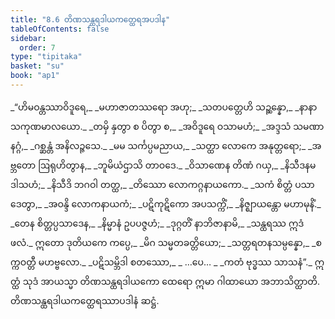 ```yaml
---
title: "8.6 တိဏသန္ထရဒါယကတ္ထေရအပဒါန"
tableOfContents: false
sidebar:
  order: 7
type: "tipitaka"
basket: "su"
book: "ap1"
---
```



<DynamicBreadcrumb />

<Division number="22" book="ap1">

<Paragraph number="1620" type="verses" book="ap1">
_“ဟိမဝန္တဿာဝိဒူရေ,_  
_မဟာဇာတဿရော အဟု;_  
_သတပတ္တေဟိ သဉ္ဆန္နော,_  
_နာနာသကုဏမာလယော._  

</Paragraph>

</Division>
<Division number="23" book="ap1">

<Paragraph number="1621" type="verses" book="ap1">
_တမှိ နှတွာ စ ပိတွာ စ,_  
_အဝိဒူရေ ဝသာမဟံ;_  
_အဒ္ဒသံ သမဏာနဂ္ဂံ,_  
_ဂစ္ဆန္တံ အနိလဉ္ဇသေ._  

</Paragraph>

</Division>
<Division number="24" book="ap1">

<Paragraph number="1622" type="verses" book="ap1">
_မမ သင်္ကပ္ပမညာယ,_  
_သတ္ထာ လောကေ အနုတ္တရော;_  
_အဗ္ဘတော ဩရုဟိတွာန,_  
_ဘူမိယံဌာသိ တာဝဒေ._  

</Paragraph>

</Division>
<Division number="25" book="ap1">

<Paragraph number="1623" type="verses" book="ap1">
_ဝိသာဏေန တိဏံ ဂယှ,_  
_နိသီဒနမဒါသဟံ;_  
_နိသီဒိ ဘဂဝါ တတ္ထ,_  
_တိဿော လောကဂ္ဂနာယကော._  

</Paragraph>

</Division>
<Division number="26" book="ap1">

<Paragraph number="1624" type="verses" book="ap1">
_သကံ စိတ္တံ ပသာဒေတွာ,_  
_အဝန္ဒိ လောကနာယကံ;_  
_ပဋိကုဋိကော အပသက္ကိံ,_  
_နိဇ္ဈာယန္တော မဟာမုနိံ._  

</Paragraph>

</Division>
<Division number="27" book="ap1">

<Paragraph number="1625" type="verses" book="ap1">
_တေန စိတ္တပ္ပသာဒေန,_  
_နိမ္မာနံ ဥပပဇ္ဇဟံ;_  
_ဒုဂ္ဂတိံ နာဘိဇာနာမိ,_  
_သန္ထရဿ ဣဒံ ဖလံ._  

</Paragraph>

</Division>
<Division number="28" book="ap1">

<Paragraph number="1626" type="verses" book="ap1">
ဣတော ဒုတိယကေ ကပ္ပေ,_  
_မိဂ သမ္မတခတ္တိယော;_  
_သတ္တရတနသမ္ပန္နော,_  
_စက္ကဝတ္တီ မဟဗ္ဗလော._  

</Paragraph>

</Division>
<Division number="29" book="ap1">

<Paragraph number="1627" type="verses" book="ap1">
_ပဋိသမ္ဘိဒါ စတဿော,_  
_ …ပေ… _  
_ကတံ ဗုဒ္ဓဿ သာသနံ”._  

</Paragraph>

<Paragraph number="1628" book="ap1">
ဣတ္ထံ သုဒံ အာယသ္မာ တိဏသန္ထရဒါယကော ထေရော ဣမာ ဂါထာယော အဘာသိတ္ထာတိ.

</Paragraph>
</Division>

<Paragraph number="1629" type="center" book="ap1">
တိဏသန္ထရဒါယကတ္ထေရဿာပဒါနံ ဆဋ္ဌံ.
</Paragraph>